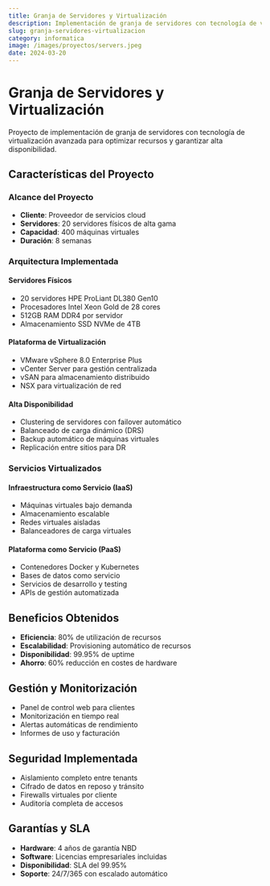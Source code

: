 ```yaml
---
title: Granja de Servidores y Virtualización
description: Implementación de granja de servidores con tecnología de virtualización para optimizar recursos y alta disponibilidad.
slug: granja-servidores-virtualizacion
category: informatica
image: /images/proyectos/servers.jpeg
date: 2024-03-20
---
```


# Granja de Servidores y Virtualización

Proyecto de implementación de granja de servidores con tecnología de virtualización avanzada para optimizar recursos y garantizar alta disponibilidad.

## Características del Proyecto

### Alcance del Proyecto
- **Cliente**: Proveedor de servicios cloud
- **Servidores**: 20 servidores físicos de alta gama
- **Capacidad**: 400 máquinas virtuales
- **Duración**: 8 semanas

### Arquitectura Implementada

#### Servidores Físicos
- 20 servidores HPE ProLiant DL380 Gen10
- Procesadores Intel Xeon Gold de 28 cores
- 512GB RAM DDR4 por servidor
- Almacenamiento SSD NVMe de 4TB

#### Plataforma de Virtualización
- VMware vSphere 8.0 Enterprise Plus
- vCenter Server para gestión centralizada
- vSAN para almacenamiento distribuido
- NSX para virtualización de red

#### Alta Disponibilidad
- Clustering de servidores con failover automático
- Balanceado de carga dinámico (DRS)
- Backup automático de máquinas virtuales
- Replicación entre sitios para DR

### Servicios Virtualizados

#### Infraestructura como Servicio (IaaS)
- Máquinas virtuales bajo demanda
- Almacenamiento escalable
- Redes virtuales aisladas
- Balanceadores de carga virtuales

#### Plataforma como Servicio (PaaS)
- Contenedores Docker y Kubernetes
- Bases de datos como servicio
- Servicios de desarrollo y testing
- APIs de gestión automatizada

## Beneficios Obtenidos

- **Eficiencia**: 80% de utilización de recursos
- **Escalabilidad**: Provisioning automático de recursos
- **Disponibilidad**: 99.95% de uptime
- **Ahorro**: 60% reducción en costes de hardware

## Gestión y Monitorización

- Panel de control web para clientes
- Monitorización en tiempo real
- Alertas automáticas de rendimiento
- Informes de uso y facturación

## Seguridad Implementada

- Aislamiento completo entre tenants
- Cifrado de datos en reposo y tránsito
- Firewalls virtuales por cliente
- Auditoría completa de accesos

## Garantías y SLA

- **Hardware**: 4 años de garantía NBD
- **Software**: Licencias empresariales incluidas
- **Disponibilidad**: SLA del 99.95%
- **Soporte**: 24/7/365 con escalado automático